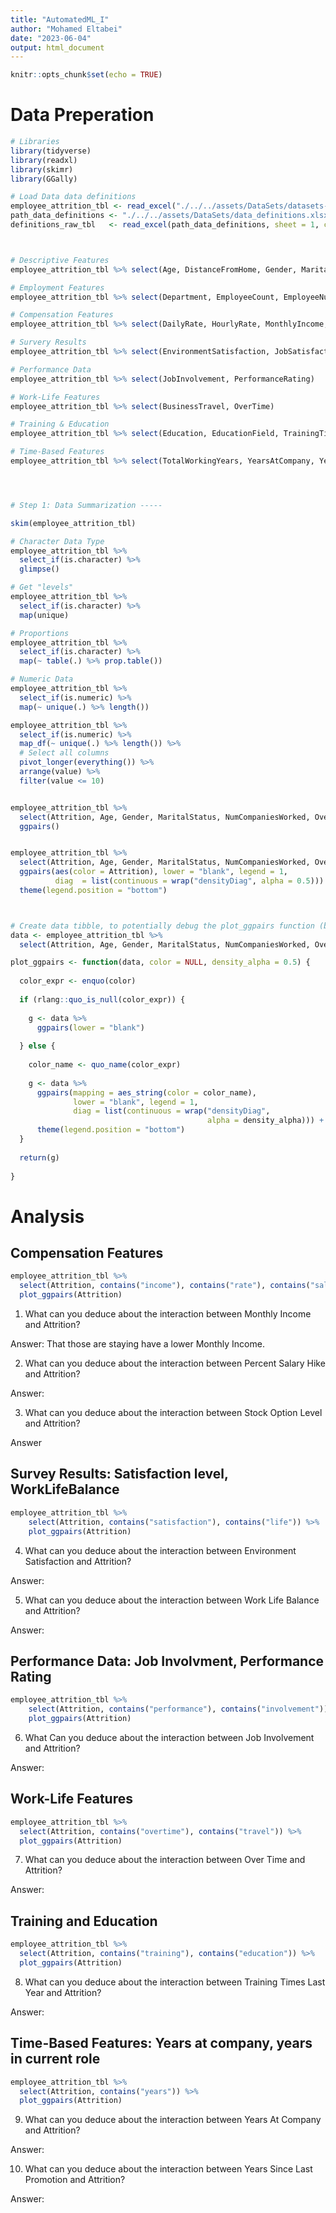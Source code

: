 ```yaml
---
title: "AutomatedML_I"
author: "Mohamed Eltabei"
date: "2023-06-04"
output: html_document
---
```


```r
knitr::opts_chunk$set(echo = TRUE)
```

# Data Preperation

```r
# Libraries 
library(tidyverse)
library(readxl)
library(skimr)
library(GGally)

# Load Data data definitions
employee_attrition_tbl <- read_excel("./../../assets/DataSets/datasets-1067-1925-WA_Fn-UseC_-HR-Employee-Attrition.xlsx")
path_data_definitions <- "./../../assets/DataSets/data_definitions.xlsx"
definitions_raw_tbl   <- read_excel(path_data_definitions, sheet = 1, col_names = FALSE)



# Descriptive Features
employee_attrition_tbl %>% select(Age, DistanceFromHome, Gender, MaritalStatus, NumCompaniesWorked, Over18)

# Employment Features
employee_attrition_tbl %>% select(Department, EmployeeCount, EmployeeNumber, JobInvolvement, JobLevel, JobRole, JobSatisfaction)

# Compensation Features
employee_attrition_tbl %>% select(DailyRate, HourlyRate, MonthlyIncome, MonthlyRate, PercentSalaryHike, StockOptionLevel)

# Survery Results
employee_attrition_tbl %>% select(EnvironmentSatisfaction, JobSatisfaction, RelationshipSatisfaction, WorkLifeBalance)

# Performance Data
employee_attrition_tbl %>% select(JobInvolvement, PerformanceRating)

# Work-Life Features
employee_attrition_tbl %>% select(BusinessTravel, OverTime)

# Training & Education
employee_attrition_tbl %>% select(Education, EducationField, TrainingTimesLastYear)

# Time-Based Features
employee_attrition_tbl %>% select(TotalWorkingYears, YearsAtCompany, YearsInCurrentRole, YearsSinceLastPromotion, YearsWithCurrManager)




# Step 1: Data Summarization -----

skim(employee_attrition_tbl)

# Character Data Type
employee_attrition_tbl %>%
  select_if(is.character) %>%
  glimpse()

# Get "levels"
employee_attrition_tbl %>%
  select_if(is.character) %>%
  map(unique)

# Proportions    
employee_attrition_tbl %>%
  select_if(is.character) %>%
  map(~ table(.) %>% prop.table())

# Numeric Data
employee_attrition_tbl %>%
  select_if(is.numeric) %>%
  map(~ unique(.) %>% length())

employee_attrition_tbl %>%
  select_if(is.numeric) %>%
  map_df(~ unique(.) %>% length()) %>%
  # Select all columns
  pivot_longer(everything()) %>%
  arrange(value) %>%
  filter(value <= 10)


employee_attrition_tbl %>%
  select(Attrition, Age, Gender, MaritalStatus, NumCompaniesWorked, Over18, DistanceFromHome) %>%
  ggpairs() 


employee_attrition_tbl %>%
  select(Attrition, Age, Gender, MaritalStatus, NumCompaniesWorked, Over18, DistanceFromHome) %>%
  ggpairs(aes(color = Attrition), lower = "blank", legend = 1,
          diag  = list(continuous = wrap("densityDiag", alpha = 0.5))) +
  theme(legend.position = "bottom")



# Create data tibble, to potentially debug the plot_ggpairs function (because it has a data argument)
data <- employee_attrition_tbl %>%
  select(Attrition, Age, Gender, MaritalStatus, NumCompaniesWorked, Over18, DistanceFromHome)

plot_ggpairs <- function(data, color = NULL, density_alpha = 0.5) {
  
  color_expr <- enquo(color)
  
  if (rlang::quo_is_null(color_expr)) {
    
    g <- data %>%
      ggpairs(lower = "blank") 
    
  } else {
    
    color_name <- quo_name(color_expr)
    
    g <- data %>%
      ggpairs(mapping = aes_string(color = color_name), 
              lower = "blank", legend = 1,
              diag = list(continuous = wrap("densityDiag", 
                                            alpha = density_alpha))) +
      theme(legend.position = "bottom")
  }
  
  return(g)
  
}
```
# Analysis

## Compensation Features

```r
employee_attrition_tbl %>%
  select(Attrition, contains("income"), contains("rate"), contains("salary"), contains("stock")) %>%
  plot_ggpairs(Attrition)

```
1. What can you deduce about the interaction between Monthly Income and Attrition?

Answer: That those are staying have a lower Monthly Income.

2. What can you deduce about the interaction between Percent Salary Hike and Attrition?

Answer:

3. What can you deduce about the interaction between Stock Option Level and Attrition?

Answer

## Survey Results: Satisfaction level, WorkLifeBalance 


```r

employee_attrition_tbl %>%
    select(Attrition, contains("satisfaction"), contains("life")) %>%
    plot_ggpairs(Attrition)

```

4. What can you deduce about the interaction between Environment Satisfaction and Attrition?

Answer: 

5. What can you deduce about the interaction between Work Life Balance and Attrition?

Answer: 

## Performance Data: Job Involvment, Performance Rating

```r
employee_attrition_tbl %>%
    select(Attrition, contains("performance"), contains("involvement")) %>%
    plot_ggpairs(Attrition)
```

6. What Can you deduce about the interaction between Job Involvement and Attrition?

Answer: 

## Work-Life Features

```r
employee_attrition_tbl %>%
  select(Attrition, contains("overtime"), contains("travel")) %>%
  plot_ggpairs(Attrition)

```

7. What can you deduce about the interaction between Over Time and Attrition?

Answer: 

## Training and Education

```r

employee_attrition_tbl %>%
  select(Attrition, contains("training"), contains("education")) %>%
  plot_ggpairs(Attrition)

```
8. What can you deduce about the interaction between Training Times Last Year and Attrition?

Answer:

## Time-Based Features: Years at company, years in current role

```r

employee_attrition_tbl %>%
  select(Attrition, contains("years")) %>%
  plot_ggpairs(Attrition)

```

9. What can you deduce about the interaction between Years At Company and Attrition?

Answer: 

10. What can you deduce about the interaction between Years Since Last Promotion and Attrition?

Answer:
